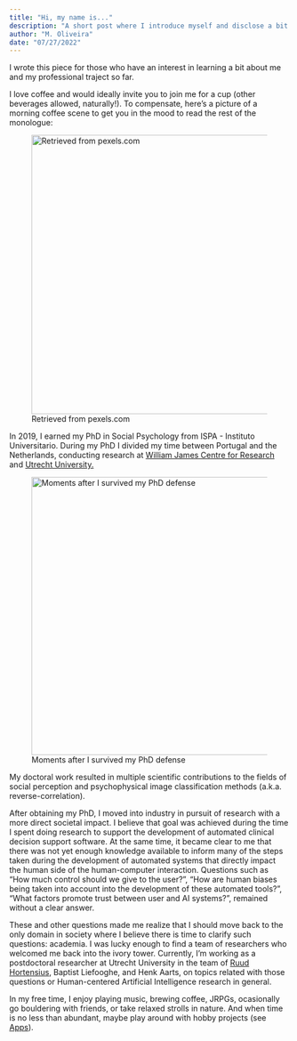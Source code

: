 ```yaml
---
title: "Hi, my name is..."
description: "A short post where I introduce myself and disclose a bit about my professional traject so far."
author: "M. Oliveira"
date: "07/27/2022"
---
```


I wrote this piece for those who have an interest in learning a bit about me and my professional traject so far.

I love coffee and would ideally invite you to join me for a cup (other beverages allowed, naturally!). To compensate, here's a picture of a morning coffee scene to get you in the mood to read the rest of the monologue:

![Retrieved from pexels.com](/assets/pexels-gagan-cambow-1170659.jpg){fig-align="center" width="502"}

In 2019, I earned my PhD in Social Psychology from ISPA - Instituto Universitario. During my PhD I divided my time between Portugal and the Netherlands, conducting research at [William James Centre for Research](https://williamjamescr.org/) and [Utrecht University.](https://www.uu.nl/en/research/goallab)

![Moments after I survived my PhD defense](/assets/phd_defense_manueloliveira.jpg){fig-align="center" width="500"}

My doctoral work resulted in multiple scientific contributions to the fields of social perception and psychophysical image classification methods (a.k.a. reverse-correlation).

After obtaining my PhD, I moved into industry in pursuit of research with a more direct societal impact. I believe that goal was achieved during the time I spent doing research to support the development of automated clinical decision support software. At the same time, it became clear to me that there was not yet enough knowledge available to inform many of the steps taken during the development of automated systems that directly impact the human side of the human-computer interaction. Questions such as "How much control should we give to the user?", "How are human biases being taken into account into the development of these automated tools?", "What factors promote trust between user and AI systems?", remained without a clear answer.

These and other questions made me realize that I should move back to the only domain in society where I believe there is time to clarify such questions: academia. I was lucky enough to find a team of researchers who welcomed me back into the ivory tower. Currently, I'm working as a postdoctoral researcher at Utrecht University in the team of [Ruud Hortensius](https://human-plus.gitlab.io/), Baptist Liefooghe, and Henk Aarts, on topics related with those questions or Human-centered Artificial Intelligence research in general.

In my free time, I enjoy playing music, brewing coffee, JRPGs, ocasionally go bouldering with friends, or take relaxed strolls in nature. And when time is no less than abundant, maybe play around with hobby projects (see [Apps](https://manueloliveira.nl/apps.html)).
